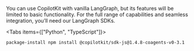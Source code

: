 
You can use CopilotKit with vanilla LangGraph, but its features will be limited to
basic functionality. For the full range of capabilities and seamless integration,
you’ll need our LangGraph SDKs.

<Tabs items={["Python", "TypeScript"]}>
  <Tab value="Python">
    <div className="py-6">
      <InstallPythonSDKSnippet components={props.components} />
    </div>
  </Tab>
  <Tab value="TypeScript">
    <div className="py-6">
      ```package-install npm install @copilotkit/sdk-js@1.4.8-coagents-v0-3.1
      ```
    </div>
  </Tab>
</Tabs>
